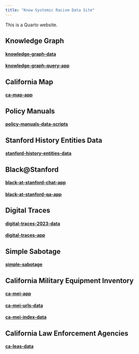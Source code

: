 ```yaml
---
title: "Know Systemic Racism Data Site"
---
```


This is a Quarto website.

## Knowledge Graph
#### [knowledge-graph-data](https://github.com/know-systemic-racism/knowledge-graph-data)
#### [knowledge-graph-query-app](https://github.com/know-systemic-racism/knowledge-graph-query-app)

## California Map
#### [ca-map-app](https://github.com/know-systemic-racism/ca-map-app)

## Policy Manuals
#### [policy-manuals-data-scripts](https://github.com/know-systemic-racism/policy-manuals-data-scripts)

## Stanford History Entities Data
#### [stanford-history-entities-data](https://github.com/know-systemic-racism/stanford-history-entities-data)

## Black@Stanford
#### [black-at-stanford-chat-app](https://github.com/know-systemic-racism/black-at-stanford-chat-app)
#### [black-at-stanford-qa-app](https://github.com/know-systemic-racism/black-at-stanford-qa-app)

## Digital Traces
#### [digital-traces-2023-data](https://github.com/know-systemic-racism/digital-traces-2023-data)
#### [digital-traces-app](https://github.com/know-systemic-racism/digital-traces-app)

## Simple Sabotage
#### [simple-sabotage](https://github.com/know-systemic-racism/simple-sabotage)

## California Military Equipment Inventory
#### [ca-mei-app](https://github.com/know-systemic-racism/ca-mei-app)
#### [ca-mei-urls-data](https://github.com/know-systemic-racism/ca-mei-urls-data)
#### [ca-mei-index-data](https://github.com/know-systemic-racism/ca-mei-index-data)


## California Law Enforcement Agencies
#### [ca-leas-data](https://github.com/know-systemic-racism/ca-leas-data)
